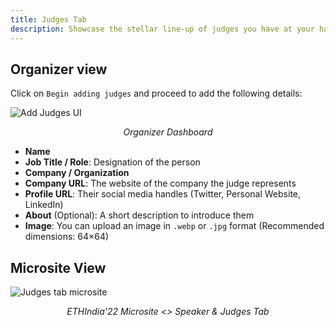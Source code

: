 ```yaml
---
title: Judges Tab
description: Showcase the stellar line-up of judges you have at your hackathon by publishing it on your dashboard.
---
```


## Organizer view

Click on `Begin adding judges` and proceed to add the following details:

<img src="/assets/no.gif" alt="Add Judges UI" />
<p align="center"><i>Organizer Dashboard</i></p>

- **Name**  
- **Job Title / Role**: Designation of the person  
- **Company / Organization**  
- **Company URL**: The website of the company the judge represents  
- **Profile URL**: Their social media handles (Twitter, Personal Website, LinkedIn)  
- **About** (Optional): A short description to introduce them  
- **Image**: You can upload an image in `.webp` or `.jpg` format (Recommended dimensions: 64×64)

## Microsite View

<img src="/assets/image-8.13.webp" alt="Judges tab microsite" />
<p align="center"><i>ETHIndia'22 Microsite &lt;&gt; Speaker & Judges Tab</i></p>
